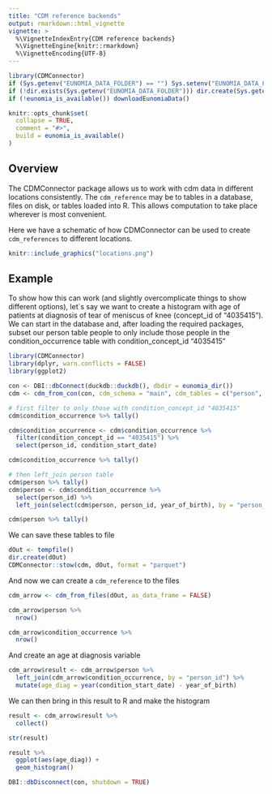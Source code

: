 ```yaml
---
title: "CDM reference backends"
output: rmarkdown::html_vignette
vignette: >
  %\VignetteIndexEntry{CDM reference backends}
  %\VignetteEngine{knitr::rmarkdown}
  %\VignetteEncoding{UTF-8}
---
```


```r
library(CDMConnector)
if (Sys.getenv("EUNOMIA_DATA_FOLDER") == "") Sys.setenv("EUNOMIA_DATA_FOLDER" = file.path(tempdir(), "eunomia"))
if (!dir.exists(Sys.getenv("EUNOMIA_DATA_FOLDER"))) dir.create(Sys.getenv("EUNOMIA_DATA_FOLDER"))
if (!eunomia_is_available()) downloadEunomiaData()

knitr::opts_chunk$set(
  collapse = TRUE,
  comment = "#>", 
  build = eunomia_is_available()
)
```


## Overview

The CDMConnector package allows us to work with cdm data in different locations consistently. The `cdm_reference` may be to tables in a database, files on disk, or tables loaded into R. This allows computation to take place wherever is most convenient. 

Here we have a schematic of how CDMConnector can be used to create `cdm_references` to different locations.

```r
knitr::include_graphics("locations.png")
```

## Example

To show how this can work (and slightly overcomplicate things to show different options), let´s say we want to create a histogram with age of patients at diagnosis of tear of meniscus of knee (concept_id of "4035415"). We can start in the database and, after loading the required packages, subset our person table people to only include those people in the condition_occurrence table with condition_concept_id "4035415" 

```r
library(CDMConnector)
library(dplyr, warn.conflicts = FALSE)
library(ggplot2)
```

```r
con <- DBI::dbConnect(duckdb::duckdb(), dbdir = eunomia_dir())
cdm <- cdm_from_con(con, cdm_schema = "main", cdm_tables = c("person", "condition_occurrence"))

# first filter to only those with condition_concept_id "4035415"
cdm$condition_occurrence %>% tally()

cdm$condition_occurrence <- cdm$condition_occurrence %>%
  filter(condition_concept_id == "4035415") %>%
  select(person_id, condition_start_date)

cdm$condition_occurrence %>% tally()

# then left_join person table
cdm$person %>% tally()
cdm$person <- cdm$condition_occurrence %>%
  select(person_id) %>%
  left_join(select(cdm$person, person_id, year_of_birth), by = "person_id")

cdm$person %>% tally()
```

We can save these tables to file
```r
dOut <- tempfile()
dir.create(dOut)
CDMConnector::stow(cdm, dOut, format = "parquet")
```

And now we can create a `cdm_reference` to the files
```r
cdm_arrow <- cdm_from_files(dOut, as_data_frame = FALSE)

cdm_arrow$person %>%
  nrow()

cdm_arrow$condition_occurrence %>%
  nrow()

```

And create an age at diagnosis variable
```r
cdm_arrow$result <- cdm_arrow$person %>%
  left_join(cdm_arrow$condition_occurrence, by = "person_id") %>%
  mutate(age_diag = year(condition_start_date) - year_of_birth)
```

We can then bring in this result to R and make the histogram
```r
result <- cdm_arrow$result %>%
  collect()

str(result)

result %>%
  ggplot(aes(age_diag)) +
  geom_histogram()
```

```r
DBI::dbDisconnect(con, shutdown = TRUE)
```


<div style="margin-bottom:3cm;"></div>
